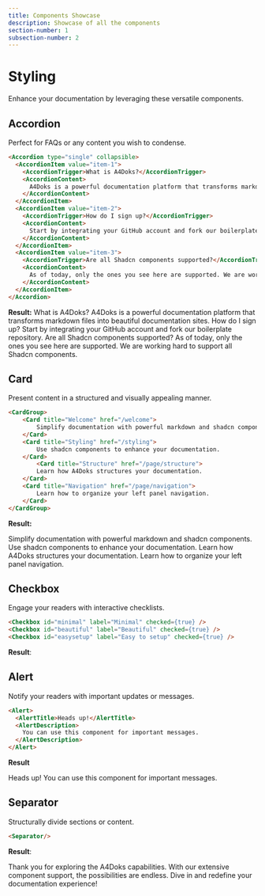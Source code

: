 ```yaml
---
title: Components Showcase
description: Showcase of all the components
section-number: 1
subsection-number: 2
---
```


# Styling

Enhance your documentation by leveraging these versatile components.

## Accordion
<Separator/>

Perfect for FAQs or any content you wish to condense.

```markdown
<Accordion type="single" collapsible>
  <AccordionItem value="item-1">
    <AccordionTrigger>What is A4Doks?</AccordionTrigger>
    <AccordionContent>
      A4Doks is a powerful documentation platform that transforms markdown files into beautiful documentation sites.
    </AccordionContent>
  </AccordionItem>
  <AccordionItem value="item-2">
    <AccordionTrigger>How do I sign up?</AccordionTrigger>
    <AccordionContent>
      Start by integrating your GitHub account and fork our boilerplate repository.
    </AccordionContent>
  </AccordionItem>
  <AccordionItem value="item-3">
    <AccordionTrigger>Are all Shadcn components supported?</AccordionTrigger>
    <AccordionContent>
      As of today, only the ones you see here are supported. We are working hard to support all Shadcn components.
    </AccordionContent>
  </AccordionItem>
</Accordion>
```

**Result:**
<Accordion type="single" collapsible>
  <AccordionItem value="item-1">
    <AccordionTrigger>What is A4Doks?</AccordionTrigger>
    <AccordionContent>
      A4Doks is a powerful documentation platform that transforms markdown files into beautiful documentation sites.
    </AccordionContent>
  </AccordionItem>
  <AccordionItem value="item-2">
    <AccordionTrigger>How do I sign up?</AccordionTrigger>
    <AccordionContent>
      Start by integrating your GitHub account and fork our boilerplate repository.
    </AccordionContent>
  </AccordionItem>
  <AccordionItem value="item-3">
    <AccordionTrigger>Are all Shadcn components supported?</AccordionTrigger>
    <AccordionContent>
      As of today, only the ones you see here are supported. We are working hard to support all Shadcn components.
    </AccordionContent>
  </AccordionItem>
</Accordion>

## Card
<Separator/>

Present content in a structured and visually appealing manner.

```markdown
<CardGroup>
    <Card title="Welcome" href="/welcome">
        Simplify documentation with powerful markdown and shadcn components.
    </Card>
    <Card title="Styling" href="/styling">
        Use shadcn components to enhance your documentation.
    </Card>
        <Card title="Structure" href="/page/structure">
        Learn how A4Doks structures your documentation.
    </Card>
    <Card title="Navigation" href="/page/navigation">
        Learn how to organize your left panel navigation.
    </Card>
</CardGroup>
```

**Result:**

<CardGroup>
    <Card title="Welcome" href="/welcome">
        Simplify documentation with powerful markdown and shadcn components.
    </Card>
    <Card title="Styling" href="/styling">
        Use shadcn components to enhance your documentation.
    </Card>
        <Card title="Structure" href="/page/structure">
        Learn how A4Doks structures your documentation.
    </Card>
    <Card title="Navigation" href="/page/navigation">
        Learn how to organize your left panel navigation.
    </Card>
</CardGroup>

## Checkbox
<Separator/>

Engage your readers with interactive checklists.

```markdown
<Checkbox id="minimal" label="Minimal" checked={true} />
<Checkbox id="beautiful" label="Beautiful" checked={true} />
<Checkbox id="easysetup" label="Easy to setup" checked={true} />
```

**Result**:

<Checkbox id="minimal" label="Minimal" checked={true} />
<Checkbox id="beautiful" label="Beautiful" checked={true} />
<Checkbox id="easysetup" label="Easy to setup" checked={true} />

## Alert
<Separator/>

Notify your readers with important updates or messages.

```markdown
<Alert>
  <AlertTitle>Heads up!</AlertTitle>
  <AlertDescription>
    You can use this component for important messages.
  </AlertDescription>
</Alert>
```

**Result**

<Alert>
  <AlertTitle>Heads up!</AlertTitle>
  <AlertDescription>
    You can use this component for important messages.
  </AlertDescription>
</Alert>

## Separator
<Separator/>

Structurally divide sections or content.

```markdown
<Separator/>
```

**Result**:

<Separator/>

Thank you for exploring the A4Doks capabilities. With our extensive component support, the possibilities are endless. Dive in and redefine your documentation experience!
